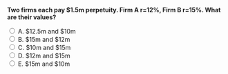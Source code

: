 ::: {.question-block}

<form onsubmit="event.preventDefault(); checkAnswer('module5_mcq_q66')" data-correct-answer="A">
<strong style="display: block;">Two firms each pay $1.5m perpetuity. Firm A r=12%, Firm B r=15%. What are their values?</strong>

<label><input type="radio" name="module5_mcq_q66" value="A"> A. $12.5m and $10m</label><br>
<label><input type="radio" name="module5_mcq_q66" value="B"> B. $15m and $12m</label><br>
<label><input type="radio" name="module5_mcq_q66" value="C"> C. $10m and $15m</label><br>
<label><input type="radio" name="module5_mcq_q66" value="D"> D. $12m and $15m</label><br>
<label><input type="radio" name="module5_mcq_q66" value="E"> E. $15m and $10m</label><br>
</form>

<div id="feedback-module5_mcq_q66" class="feedback" data-status="" style="display:none;">
✅ Correct: A. Value = Div/r. A: 1.5/0.12 = 12.5m. B: 1.5/0.15 = 10m.
</div>

:::
